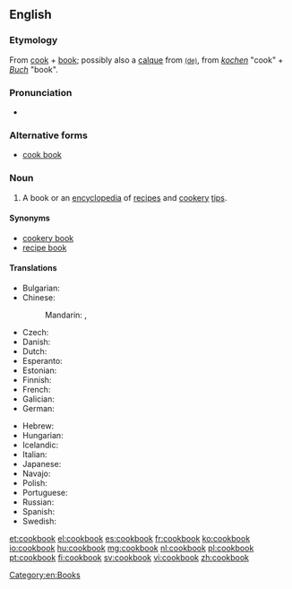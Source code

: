 ==English==
{{wikipedia}}

===Etymology===
From [[cook]] + [[book]]; possibly also a [[calque]] from {{etyl|de|en}} {{term|Kochbuch|lang=de}} [[:de:Kochbuch|<small>(de)</small>]], from ''[[kochen]]'' "cook" + ''[[Buch]]'' "book".

===Pronunciation===
* {{audio|en-us-cookbook.ogg|Audio (US)}}

===Alternative forms===
* [[cook book]]

===Noun===
{{en-noun}}

# A book or an [[encyclopedia]] of [[recipe]]s and [[cookery]] [[tip]]s.

====Synonyms====
* [[cookery book]]
* [[recipe book]]

====Translations====
{{trans-top|book of cooking recipes}}
* Bulgarian: {{t-|bg|готварска книга|f|tr=gotvarska kníga|sc=Cyrl}}
* Chinese:
*: Mandarin: {{t|cmn|菜譜|sc=Hani}}, {{t|cmn|菜谱|tr=càipǔ|sc=Hani}}
* Czech: {{t+|cs|kuchařka|f}}
* Danish: {{t-|da|kogebog}}
* Dutch: {{t+|nl|kookboek|n}}
* Esperanto: {{t-|eo|kuirlibro}}
* Estonian: {{t-|et|kokaraamat}}
* Finnish: {{t+|fi|keittokirja}}
* French: {{t-|fr|livre de cuisine|m}}
* Galician: {{t-|gl|libro de receitas|m}}
* German: {{t+|de|Kochbuch|n}}
{{trans-mid}}
* Hebrew: {{t-|he|ספר בשול|m|tr=sefer bishul|alt=סֵפֶר בִּשׁוּל|sc=Hebr}}
* Hungarian: {{t+|hu|szakácskönyv}}
* Icelandic: {{t+|is|matreiðslubók|f}}
* Italian: {{t-|it|ricettario|m}}
* Japanese: {{t-|ja|料理の本|tr=りょうりのほん, ryōri-no hon|sc=Jpan}}
* Navajo: {{tø|nv|chʼiyáán ííłʼíní binaaltsoos}}
* Polish: {{t+|pl|książka kucharska|f}}
* Portuguese: {{t-|pt|livro de receitas|m}}
* Russian: {{t-|ru|поваренная книга|f|sc=Cyrl|tr=povárennaja kníga}}
* Spanish: {{t-|es|libro de recetas|m}}
* Swedish: {{t+|sv|kokbok|c}}
{{trans-bottom}}

[[Category:en:Books]]

[[et:cookbook]]
[[el:cookbook]]
[[es:cookbook]]
[[fr:cookbook]]
[[ko:cookbook]]
[[io:cookbook]]
[[hu:cookbook]]
[[mg:cookbook]]
[[nl:cookbook]]
[[pl:cookbook]]
[[pt:cookbook]]
[[fi:cookbook]]
[[sv:cookbook]]
[[vi:cookbook]]
[[zh:cookbook]]